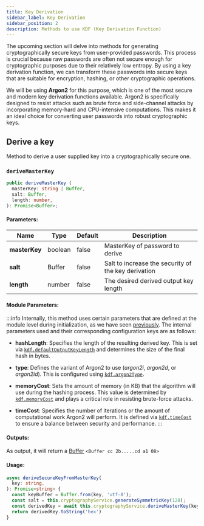 ```yaml
---
title: Key Derivation
sidebar_label: Key Derivation
sidebar_position: 2
description: Methods to use KDF (Key Derivation Function)
---
```




The upcoming section will delve into methods for generating cryptographically secure keys from user-provided passwords.
This process is crucial because raw passwords are often not secure enough for cryptographic purposes
due to their relatively low entropy. By using a key derivation function, we can transform these passwords
into secure keys that are suitable for encryption, hashing, or other cryptographic operations.

We will be using **Argon2** for this purpose, which is one of the most secure and modern key derivation functions available.
Argon2 is specifically designed to resist attacks such as brute force and side-channel attacks
by incorporating memory-hard and CPU-intensive computations. This makes it an ideal choice for
converting user passwords into robust cryptographic keys.



## Derive a key

Method to derive a user supplied key into a cryptographically secure one.

### `deriveMasterKey`


```typescript
public deriveMasterKey (
  masterKey: string | Buffer,
  salt: Buffer,
  length: number,
): Promise<Buffer>;
```


#### **Parameters:**

| Name                           | Type    | Default | Description                                         |
|--------------------------------|---------|---------|-----------------------------------------------------|
| **masterKey** <RequiredLabel/> | boolean | false   | MasterKey of password to derive                     |
| **salt** <RequiredLabel/>      | Buffer  | false   | Salt to increase the security of the key derivation |
| **length** <RequiredLabel/>    | number  | false   | The desired derived output key length               |


#### **Module Parameters:**

:::info
Internally, this method uses certain parameters that are defined at the module level during initialization,
as we have seen [previously][2]. The internal parameters used and their corresponding configuration keys are as follows:

  - **hashLength**: Specifies the length of the resulting derived key.
      This is set via [`kdf.defaultOutputKeyLength`][3] and determines the size of the final hash in bytes.

  - **type**: Defines the variant of Argon2 to use (_argon2i_, _argon2d_, or _argon2id_).
This is configured using [`kdf.argon2Type`][4].

  - **memoryCost**: Sets the amount of memory (in KB) that the algorithm will use during the hashing process.
This value is determined by [`kdf.memoryCost`][5] and plays a critical role in resisting brute-force attacks.

  - **timeCost**: Specifies the number of iterations or the amount of computational work Argon2 will perform.
It is defined via [`kdf.timeCost`][6] to ensure a balance between security and performance.
:::


#### **Outputs:**

As output, it will return a [Buffer][1] `<Buffer cc 2b.....cd a1 08>`


#### **Usage:**
```typescript
async deriveSecureKeyFromMasterKey(
  key: string,
): Promise<string> {
  const keyBuffer = Buffer.from(key, 'utf-8');
  const salt = this.cryptographyService.generateSymmetricKey(128);
  const derivedKey = await this.cryptographyService.deriveMasterKey(keyBuffer, salt.export(), 256)
  return derivedKey.toString('hex')
}
```




<Tips />

[1]: https://nodejs.org/api/buffer.html

[2]: /docs/intro#configuration

[3]: /docs/api-reference/settings#defaultoutputkeylength
[4]: /docs/api-reference/settings#argon2type
[5]: /docs/api-reference/settings#memorycost
[6]: /docs/api-reference/settings#timecost
